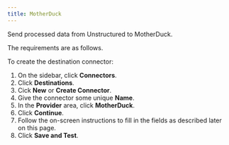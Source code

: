 ```yaml
---
title: MotherDuck
---
```



<FirstTimeUIDestinationConnector />

Send processed data from Unstructured to MotherDuck.

The requirements are as follows.


<MotherDuckPrerequisites />

To create the destination connector:

1. On the sidebar, click **Connectors**.
2. Click **Destinations**.
3. Cick **New** or **Create Connector**.
4. Give the connector some unique **Name**.
5. In the **Provider** area, click **MotherDuck**.
6. Click **Continue**. 
7. Follow the on-screen instructions to fill in the fields as described later on this page.
8. Click **Save and Test**.


<MotherDuckFields />